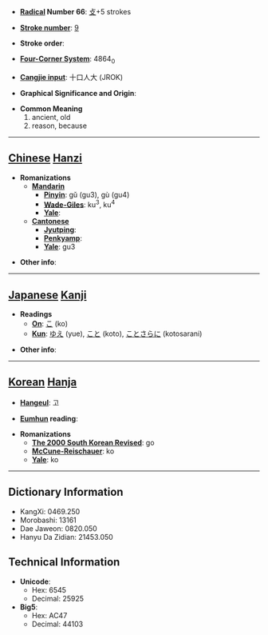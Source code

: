 * '''[[Wiktionary:Chinese radical index| Radical]] Number 66''': [[Wiktionary:Chinese radical index 攴|攴]]+5 strokes

* '''[[Wiktionary:Chinese total strokes index|Stroke number]]''': [[Wiktionary:Chinese total strokes index 9|9]]

* '''Stroke order''': 

* '''[[Wiktionary:Chinese four corner index|Four-Corner System]]''': 4864<sub>0</sub>

* '''[[Wiktionary:Chinese Cangjie index|Cangjie input]]''': 十口人大 (JROK)

* '''Graphical Significance and Origin''': 

* '''Common Meaning'''
*#ancient, old
*# reason, because


----

== [[Chinese]] [[Hanzi]] ==

* '''Romanizations'''
** '''[[Mandarin]]'''
*** '''[[Pinyin]]''': gǔ (gu3), gù (gu4)
*** '''[[Wade-Giles]]''': ku<sup>3</sup>, ku<sup>4</sup>
*** '''[[Yale]]''': 
** '''[[Cantonese]]'''
*** '''[[Jyutping]]''':
*** '''[[Penkyamp]]''': 
*** '''[[Yale]]''': gu3

* '''Other info''': 

----

== [[Japanese]] [[Kanji]] ==

* '''Readings'''
** '''[[On]]''': [[こ]] (ko)
** '''[[Kun]]''': [[ゆえ]] (yue), [[こと]] (koto), [[ことさらに]] (kotosarani)

* '''Other info''':  

----

== [[Korean]] [[Hanja]] ==

* '''[[Hangeul]]''': 고

* '''[[Eumhun]] reading''': 

* '''Romanizations'''
** '''[[The 2000 South Korean Revised Romanization|The 2000 South Korean Revised]]''': go
** '''[[McCune-Reischauer]]''': ko
** '''[[Yale]]''': ko

----

== Dictionary Information ==

* KangXi: 0469.250
* Morobashi: 13161
* Dae Jaweon: 0820.050
* Hanyu Da Zidian: 21453.050

== Technical Information ==

* '''Unicode''':
** Hex: 6545
** Decimal: 25925
* '''Big5''':
** Hex: AC47
** Decimal: 44103
